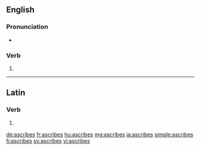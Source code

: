 ==English==

===Pronunciation===
* {{rhymes|aɪbz|lang=en}}

===Verb===
{{head|en|verb form}}

# {{en-third-person singular of|ascribe}}

----

==Latin==

===Verb===
{{la-verb-form|āscrībēs}}

# {{inflection of|āscrībō||2|s|futr|actv|indc|lang=la}}

[[de:ascribes]]
[[fr:ascribes]]
[[hu:ascribes]]
[[mg:ascribes]]
[[ja:ascribes]]
[[simple:ascribes]]
[[fi:ascribes]]
[[sv:ascribes]]
[[vi:ascribes]]